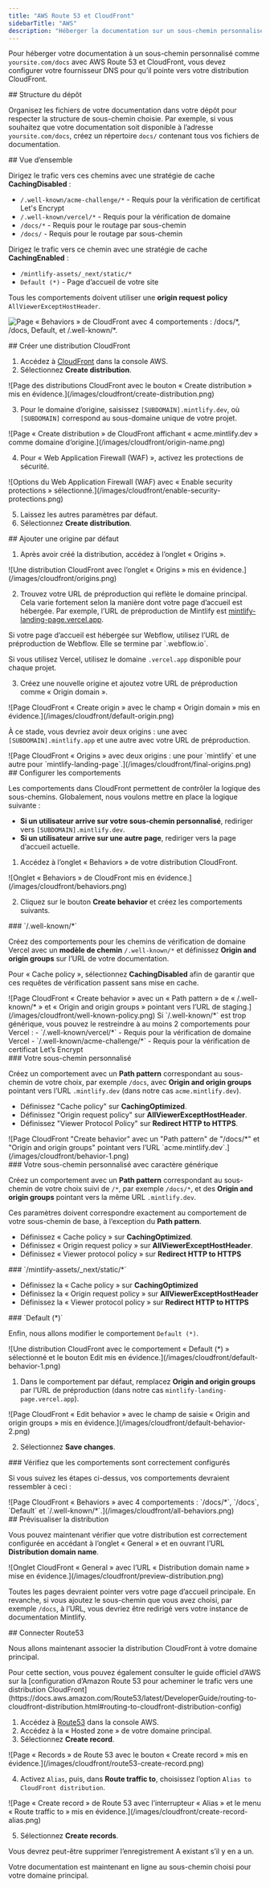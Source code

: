 ```yaml
---
title: "AWS Route 53 et CloudFront"
sidebarTitle: "AWS"
description: "Héberger la documentation sur un sous-chemin personnalisé avec les services AWS"
---
```



Pour héberger votre documentation à un sous-chemin personnalisé comme `yoursite.com/docs` avec AWS Route 53 et CloudFront, vous devez configurer votre fournisseur DNS pour qu’il pointe vers votre distribution CloudFront.


<div id="repository-structure">
  ## Structure du dépôt
</div>

Organisez les fichiers de votre documentation dans votre dépôt pour respecter la structure de sous-chemin choisie. Par exemple, si vous souhaitez que votre documentation soit disponible à l’adresse `yoursite.com/docs`, créez un répertoire `docs/` contenant tous vos fichiers de documentation.

<div id="high-level-overview">
  ## Vue d’ensemble
</div>

Dirigez le trafic vers ces chemins avec une stratégie de cache **CachingDisabled** :

- `/.well-known/acme-challenge/*` - Requis pour la vérification de certificat Let's Encrypt
- `/.well-known/vercel/*` - Requis pour la vérification de domaine
- `/docs/*` - Requis pour le routage par sous-chemin
- `/docs/` - Requis pour le routage par sous-chemin

Dirigez le trafic vers ce chemin avec une stratégie de cache **CachingEnabled** :

- `/mintlify-assets/_next/static/*`
- `Default (*)` - Page d’accueil de votre site

Tous les comportements doivent utiliser une **origin request policy** `AllViewerExceptHostHeader`.

![Page « Behaviors » de CloudFront avec 4 comportements : `/docs/*`, `/docs`, `Default`, et `/.well-known/*`.](/images/cloudfront/all-behaviors.png)

<div id="create-cloudfront-distribution">
  ## Créer une distribution CloudFront
</div>

1. Accédez à [CloudFront](https://aws.amazon.com/cloudfront) dans la console AWS.
2. Sélectionnez **Create distribution**.

<Frame>
    ![Page des distributions CloudFront avec le bouton « Create distribution » mis en évidence.](/images/cloudfront/create-distribution.png)
  </Frame>

3. Pour le domaine d’origine, saisissez `[SUBDOMAIN].mintlify.dev`, où `[SUBDOMAIN]` correspond au sous-domaine unique de votre projet.

<Frame>
    ![Page « Create distribution » de CloudFront affichant « acme.mintlify.dev » comme domaine d’origine.](/images/cloudfront/origin-name.png)
  </Frame>

4. Pour « Web Application Firewall (WAF) », activez les protections de sécurité.

<Frame>
    ![Options du Web Application Firewall (WAF) avec « Enable security protections » sélectionné.](/images/cloudfront/enable-security-protections.png)
  </Frame>

5. Laissez les autres paramètres par défaut.
6. Sélectionnez **Create distribution**.

<div id="add-default-origin">
  ## Ajouter une origine par défaut
</div>

1. Après avoir créé la distribution, accédez à l’onglet « Origins ».

<Frame>
    ![Une distribution CloudFront avec l’onglet « Origins » mis en évidence.](/images/cloudfront/origins.png)
  </Frame>

2. Trouvez votre URL de préproduction qui reflète le domaine principal. Cela varie fortement selon la manière dont votre page d’accueil est hébergée. Par exemple, l’URL de préproduction de Mintlify est [mintlify-landing-page.vercel.app](https://mintlify-landing-page.vercel.app).

<Info>
  Si votre page d’accueil est hébergée sur Webflow, utilisez l’URL de préproduction de Webflow. Elle se termine par `.webflow.io`.

  Si vous utilisez Vercel, utilisez le domaine `.vercel.app` disponible pour chaque projet.
</Info>

3. Créez une nouvelle origine et ajoutez votre URL de préproduction comme « Origin domain ».

<Frame>
    ![Page CloudFront « Create origin » avec le champ « Origin domain » mis en évidence.](/images/cloudfront/default-origin.png)
  </Frame>

À ce stade, vous devriez avoir deux origins : une avec `[SUBDOMAIN].mintlify.app` et une autre avec votre URL de préproduction.

<Frame>
  ![Page CloudFront « Origins » avec deux origins : une pour `mintlify` et une autre pour `mintlify-landing-page`.](/images/cloudfront/final-origins.png)
</Frame>

<div id="set-behaviors">
  ## Configurer les comportements
</div>

Les comportements dans CloudFront permettent de contrôler la logique des sous-chemins. Globalement, nous voulons mettre en place la logique suivante :

- **Si un utilisateur arrive sur votre sous-chemin personnalisé**, rediriger vers `[SUBDOMAIN].mintlify.dev`.
- **Si un utilisateur arrive sur une autre page**, rediriger vers la page d’accueil actuelle.

1. Accédez à l’onglet « Behaviors » de votre distribution CloudFront.

<Frame>
	![Onglet « Behaviors » de CloudFront mis en évidence.](/images/cloudfront/behaviors.png)
</Frame>

2. Cliquez sur le bouton **Create behavior** et créez les comportements suivants.

<div id="well-known">
  ### `/.well-known/*`
</div>

Créez des comportements pour les chemins de vérification de domaine Vercel avec un **modèle de chemin** `/.well-known/*` et définissez **Origin and origin groups** sur l’URL de votre documentation.

Pour « Cache policy », sélectionnez **CachingDisabled** afin de garantir que ces requêtes de vérification passent sans mise en cache.

<Frame>
  ![Page CloudFront « Create behavior » avec un « Path pattern » de « /.well-known/* » et « Origin and origin groups » pointant vers l’URL de staging.](/images/cloudfront/well-known-policy.png)
</Frame>

<Info>
Si `/.well-known/*` est trop générique, vous pouvez le restreindre à au moins 2 comportements pour Vercel :
  - `/.well-known/vercel/*` - Requis pour la vérification de domaine Vercel
  - `/.well-known/acme-challenge/*` - Requis pour la vérification de certificat Let’s Encrypt
</Info>

<div id="your-custom-subpath">
  ### Votre sous-chemin personnalisé
</div>

Créez un comportement avec un **Path pattern** correspondant au sous-chemin de votre choix, par exemple `/docs`, avec **Origin and origin groups** pointant vers l’URL `.mintlify.dev` (dans notre cas `acme.mintlify.dev`).

- Définissez "Cache policy" sur **CachingOptimized**.
- Définissez "Origin request policy" sur **AllViewerExceptHostHeader**.
- Définissez "Viewer Protocol Policy" sur **Redirect HTTP to HTTPS**.

<Frame>
  ![Page CloudFront "Create behavior" avec un "Path pattern" de "/docs/*" et "Origin and origin groups" pointant vers l’URL `acme.mintlify.dev`.](/images/cloudfront/behavior-1.png)
</Frame>

<div id="your-custom-subpath-with-wildcard">
  ### Votre sous-chemin personnalisé avec caractère générique
</div>

Créez un comportement avec un **Path pattern** correspondant au sous-chemin de votre choix suivi de `/*`, par exemple `/docs/*`, et des **Origin and origin groups** pointant vers la même URL `.mintlify.dev`.

Ces paramètres doivent correspondre exactement au comportement de votre sous-chemin de base, à l’exception du **Path pattern**.

- Définissez « Cache policy » sur **CachingOptimized**.
- Définissez « Origin request policy » sur **AllViewerExceptHostHeader**.
- Définissez « Viewer protocol policy » sur **Redirect HTTP to HTTPS**

<div id="mintlify-assets_nextstatic">
  ### `/mintlify-assets/_next/static/*`
</div>

- Définissez la « Cache policy » sur **CachingOptimized**
 - Définissez la « Origin request policy » sur **AllViewerExceptHostHeader**
 - Définissez la « Viewer protocol policy » sur **Redirect HTTP to HTTPS**

<div id="default">
  ### `Default (*)`
</div>

Enfin, nous allons modifier le comportement `Default (*)`.

<Frame>
  ![Une distribution CloudFront avec le comportement « Default (*) » sélectionné et le bouton Edit mis en évidence.](/images/cloudfront/default-behavior-1.png)
</Frame>

1. Dans le comportement par défaut, remplacez **Origin and origin groups** par l’URL de préproduction (dans notre cas `mintlify-landing-page.vercel.app`).

<Frame>
  ![Page CloudFront « Edit behavior » avec le champ de saisie « Origin and origin groups » mis en évidence.](/images/cloudfront/default-behavior-2.png)
</Frame>

2. Sélectionnez **Save changes**.

<div id="check-behaviors-are-set-up-correctly">
  ### Vérifiez que les comportements sont correctement configurés
</div>

Si vous suivez les étapes ci-dessus, vos comportements devraient ressembler à ceci :

<Frame>
  ![Page CloudFront « Behaviors » avec 4 comportements : `/docs/*`, `/docs`, `Default` et `/.well-known/*`.](/images/cloudfront/all-behaviors.png)
</Frame>

<div id="preview-distribution">
  ## Prévisualiser la distribution
</div>

Vous pouvez maintenant vérifier que votre distribution est correctement configurée en accédant à l’onglet « General » et en ouvrant l’URL **Distribution domain name**.

<Frame>
  ![Onglet CloudFront « General » avec l’URL « Distribution domain name » mise en évidence.](/images/cloudfront/preview-distribution.png)
</Frame>

Toutes les pages devraient pointer vers votre page d’accueil principale. En revanche, si vous ajoutez le sous-chemin que vous avez choisi, par exemple `/docs`, à l’URL, vous devriez être redirigé vers votre instance de documentation Mintlify.

<div id="connect-with-route53">
  ## Connecter Route53
</div>

Nous allons maintenant associer la distribution CloudFront à votre domaine principal.

<Note>
  Pour cette section, vous pouvez également consulter le guide officiel d’AWS sur la [configuration
  d’Amazon Route 53 pour acheminer le trafic vers une distribution
  CloudFront](https://docs.aws.amazon.com/Route53/latest/DeveloperGuide/routing-to-cloudfront-distribution.html#routing-to-cloudfront-distribution-config)
</Note>

1. Accédez à [Route53](https://aws.amazon.com/route53) dans la console AWS.
2. Accédez à la « Hosted zone » de votre domaine principal.
3. Sélectionnez **Create record**.

<Frame>
  ![Page « Records » de Route 53 avec le bouton « Create record » mis en évidence.](/images/cloudfront/route53-create-record.png)
</Frame>

4. Activez `Alias`, puis, dans **Route traffic to**, choisissez l’option `Alias to CloudFront distribution`.

<Frame>
  ![Page « Create record » de Route 53 avec l’interrupteur « Alias » et le menu « Route traffic to » mis en évidence.](/images/cloudfront/create-record-alias.png)
</Frame>

5. Sélectionnez **Create records**.

<Note>
  Vous devrez peut-être supprimer l’enregistrement A existant s’il y en a un.
</Note>

Votre documentation est maintenant en ligne au sous-chemin choisi pour votre domaine principal.

<Propagating />